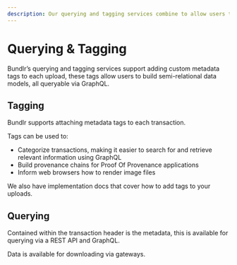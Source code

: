 ```yaml
---
description: Our querying and tagging services combine to allow users to build semi-relational data models, all queryable via GraphQL
---
```


# Querying & Tagging

Bundlr’s querying and tagging services support adding custom metadata tags to each upload, these tags allow users to build semi-relational data models, all queryable via GraphQL.

## Tagging

Bundlr supports attaching metadata tags to each transaction.

Tags can be used to:

-   Categorize transactions, making it easier to search for and retrieve relevant information using GraphQL
-   Build provenance chains for Proof Of Provenance applications
-   Inform web browsers how to render image files

We also have implementation docs that cover how to add tags to your uploads.

## Querying

Contained within the transaction header is the metadata, this is available for querying via a REST API and GraphQL.

Data is available for downloading via gateways.

